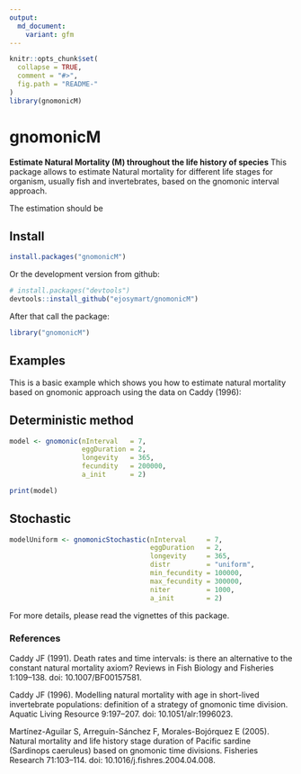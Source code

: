 ---
output:
  md_document:
    variant: gfm
---

```{r, echo = FALSE}
knitr::opts_chunk$set(
  collapse = TRUE,
  comment = "#>",
  fig.path = "README-"
)
library(gnomonicM)
```

# gnomonicM


**Estimate Natural Mortality (M) throughout the life history of species**
This package allows to estimate Natural mortality for different life stages for organism, usually fish and invertebrates, based on the gnomonic interval approach.

The estimation should be 


## Install

```R
install.packages("gnomonicM")
```

Or the development version from github:

```R
# install.packages("devtools")
devtools::install_github("ejosymart/gnomonicM")
```

After that call the package:
```R
library("gnomonicM")
```


## Examples

This is a basic example which shows you how to estimate natural mortality based on gnomonic approach using the data on Caddy (1996):

## Deterministic method

```{r}
model <- gnomonic(nInterval   = 7, 
                  eggDuration = 2, 
                  longevity   = 365, 
                  fecundity   = 200000, 
                  a_init      = 2)

print(model)
```


## Stochastic

```{r}
modelUniform <- gnomonicStochastic(nInterval     = 7, 
                                   eggDuration   = 2,
                                   longevity     = 365,
                                   distr         = "uniform", 
                                   min_fecundity = 100000, 
                                   max_fecundity = 300000, 
                                   niter         = 1000, 
                                   a_init        = 2)
```


For more details, please read the vignettes of this package.


### References

Caddy JF (1991). Death rates and time intervals: is there an alternative to the constant natural mortality axiom? Reviews in Fish Biology and Fisheries 1:109–138. doi: 10.1007/BF00157581.

Caddy JF (1996). Modelling natural mortality with age in short-lived invertebrate populations: definition of a strategy of gnomonic time division. Aquatic Living Resource 9:197–207. doi: 10.1051/alr:1996023.

Martínez-Aguilar S, Arreguín-Sánchez F, Morales-Bojórquez E (2005). Natural mortality and life history stage duration of Pacific sardine (Sardinops caeruleus) based on gnomonic time divisions. Fisheries Research 71:103–114. doi: 10.1016/j.fishres.2004.04.008.
